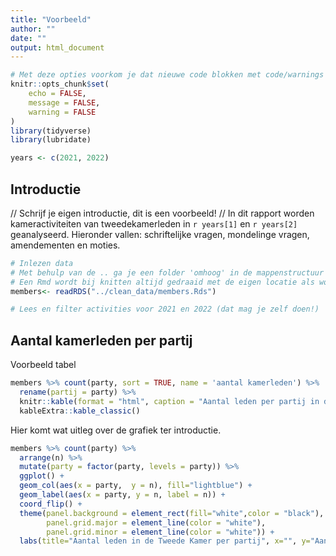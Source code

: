 ```yaml
---
title: "Voorbeeld"
author: ""
date: ""
output: html_document
---
```


```r
# Met deze opties voorkom je dat nieuwe code blokken met code/warnings en al worden weergegeven in je document
knitr::opts_chunk$set(
	echo = FALSE,
	message = FALSE,
	warning = FALSE
)
library(tidyverse)
library(lubridate)
```


```r
years <- c(2021, 2022)
```


## Introductie
// Schrijf je eigen introductie, dit is een voorbeeld! //
In dit rapport worden kameractiviteiten van tweedekamerleden in `r years[1]` en `r years[2]` geanalyseerd. Hieronder vallen: schriftelijke vragen, mondelinge vragen, amendementen en moties.



```r
# Inlezen data
# Met behulp van de .. ga je een folder 'omhoog' in de mappenstructuur van je project.
# Een Rmd wordt bij knitten altijd gedraaid met de eigen locatie als working directory, ongeacht wat je verder had ingesteld.
members<- readRDS("../clean_data/members.Rds")

# Lees en filter activities voor 2021 en 2022 (dat mag je zelf doen!)


```

## Aantal kamerleden per partij

Voorbeeld tabel

```r
members %>% count(party, sort = TRUE, name = 'aantal kamerleden') %>%
  rename(partij = party) %>%
  knitr::kable(format = "html", caption = "Aantal leden per partij in de Tweede Kamer") %>%
  kableExtra::kable_classic()
```


Hier komt wat uitleg over de grafiek ter introductie.

```r
members %>% count(party) %>%
  arrange(n) %>%
  mutate(party = factor(party, levels = party)) %>%
  ggplot() + 
  geom_col(aes(x = party,  y = n), fill="lightblue") +
  geom_label(aes(x = party, y = n, label = n)) +
  coord_flip() +
  theme(panel.background = element_rect(fill="white",color = "black"),
        panel.grid.major = element_line(color = "white"),
        panel.grid.minor = element_line(color = "white")) +
  labs(title="Aantal leden in de Tweede Kamer per partij", x="", y="Aantal kamerleden")

```

